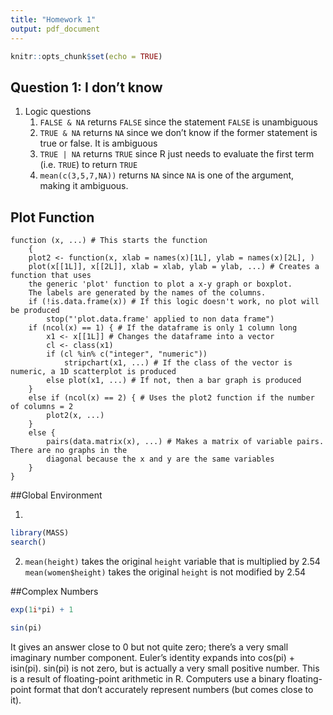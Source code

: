 ```yaml
---
title: "Homework 1"
output: pdf_document
---
```


```r
knitr::opts_chunk$set(echo = TRUE)
```

## Question 1: I don't know

1. Logic questions
    1. ```FALSE & NA``` returns ```FALSE``` since the statement ```FALSE``` is unambiguous
    2. ```TRUE & NA``` returns ```NA``` since we don't know if the former statement is true or false. It is ambiguous
    3. ```TRUE | NA``` returns ```TRUE``` since R just needs to evaluate the first term (i.e. ```TRUE```) to return ```TRUE```
    4. ```mean(c(3,5,7,NA))``` returns ```NA``` since ```NA``` is one of the argument, making it ambiguous.
    

## Plot Function

```
function (x, ...) # This starts the function
    {
    plot2 <- function(x, xlab = names(x)[1L], ylab = names(x)[2L], )
    plot(x[[1L]], x[[2L]], xlab = xlab, ylab = ylab, ...) # Creates a function that uses 
    the generic 'plot' function to plot a x-y graph or boxplot. 
    The labels are generated by the names of the columns.
    if (!is.data.frame(x)) # If this logic doesn't work, no plot will be produced
        stop("'plot.data.frame' applied to non data frame")
    if (ncol(x) == 1) { # If the dataframe is only 1 column long
        x1 <- x[[1L]] # Changes the dataframe into a vector
        cl <- class(x1)
        if (cl %in% c("integer", "numeric")) 
            stripchart(x1, ...) # If the class of the vector is numeric, a 1D scatterplot is produced
        else plot(x1, ...) # If not, then a bar graph is produced
    }
    else if (ncol(x) == 2) { # Uses the plot2 function if the number of columns = 2
        plot2(x, ...)
    }
    else {
        pairs(data.matrix(x), ...) # Makes a matrix of variable pairs. There are no graphs in the 
        diagonal because the x and y are the same variables
    }
}
```

##Global Environment

1.
```r
library(MASS)
search()
```

2.
```mean(height)``` takes the original ```height``` variable that is multiplied by 2.54
```mean(women$height)``` takes the original ```height``` is not modified by 2.54

##Complex Numbers

```r
exp(1i*pi) + 1

sin(pi)
```
It gives an answer close to 0 but not quite zero; there's a very small imaginary number component. Euler's identity expands into cos(pi) + isin(pi). sin(pi) is not zero, but is actually a very small positive number. This is a result of floating-point arithmetic in R. Computers use a binary floating-point format that don't accurately represent numbers (but comes close to it).